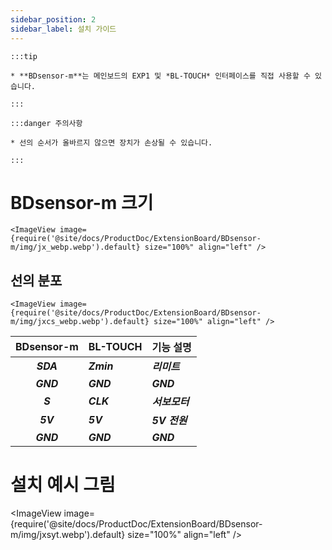 ```yaml
---
sidebar_position: 2
sidebar_label: 설치 가이드
---
```


    :::tip

    * **BDsensor-m**는 메인보드의 EXP1 및 *BL-TOUCH* 인터페이스를 직접 사용할 수 있습니다.

    :::

    :::danger 주의사항

    * 선의 순서가 올바르지 않으면 장치가 손상될 수 있습니다.

    :::

# BDsensor-m 크기


    <ImageView image={require('@site/docs/ProductDoc/ExtensionBoard/BDsensor-m/img/jx_webp.webp').default} size="100%" align="left" />

## 선의 분포

    <ImageView image={require('@site/docs/ProductDoc/ExtensionBoard/BDsensor-m/img/jxcs_webp.webp').default} size="100%" align="left" />

|      BDsensor-m    |  BL-TOUCH  |  기능 설명 |
| :---------------: | :--------- |:--------- |
|    ***SDA***    | ***Zmin*** | ***리미트***  |
|    ***GND***    | ***GND***  | ***GND*** |
|    ***S***      | ***CLK***  | ***서보모터***  |
|    ***5V***     | ***5V***   | ***5V 전원***  |
|    ***GND***    | ***GND***  | ***GND***  |

# 설치 예시 그림

<ImageView image={require('@site/docs/ProductDoc/ExtensionBoard/BDsensor-m/img/jxsyt.webp').default} size="100%" align="left" />